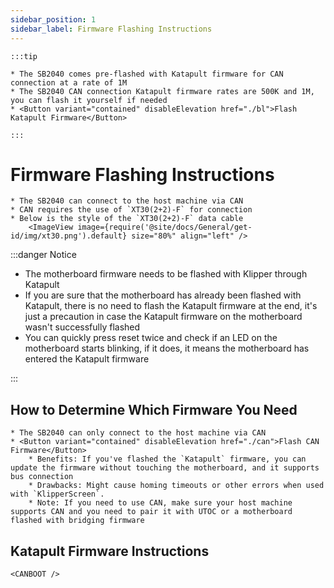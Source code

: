 ```yaml
---
sidebar_position: 1
sidebar_label: Firmware Flashing Instructions
---
```









    :::tip

    * The SB2040 comes pre-flashed with Katapult firmware for CAN connection at a rate of 1M
    * The SB2040 CAN connection Katapult firmware rates are 500K and 1M, you can flash it yourself if needed
    * <Button variant="contained" disableElevation href="./bl">Flash Katapult Firmware</Button>
    
    :::

# Firmware Flashing Instructions

    * The SB2040 can connect to the host machine via CAN
    * CAN requires the use of `XT30(2+2)-F` for connection
    * Below is the style of the `XT30(2+2)-F` data cable
        <ImageView image={require('@site/docs/General/get-id/img/xt30.png').default} size="80%" align="left" />

:::danger Notice

* The motherboard firmware needs to be flashed with Klipper through Katapult
* If you are sure that the motherboard has already been flashed with Katapult, there is no need to flash the Katapult firmware at the end, it's just a precaution in case the Katapult firmware on the motherboard wasn't successfully flashed
* You can quickly press reset twice and check if an LED on the motherboard starts blinking, if it does, it means the motherboard has entered the Katapult firmware

:::

## How to Determine Which Firmware You Need

    * The SB2040 can only connect to the host machine via CAN
    * <Button variant="contained" disableElevation href="./can">Flash CAN Firmware</Button>
        * Benefits: If you've flashed the `Katapult` firmware, you can update the firmware without touching the motherboard, and it supports bus connection
        * Drawbacks: Might cause homing timeouts or other errors when used with `KlipperScreen`.
        * Note: If you need to use CAN, make sure your host machine supports CAN and you need to pair it with UTOC or a motherboard flashed with bridging firmware


## Katapult Firmware Instructions

    <CANBOOT />